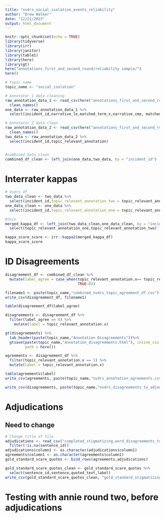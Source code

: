 ---
title: "nvdrs_social_isolation_events_reliability"
author: "Drew Walker"
date: "12/21/2023"
output: html_document
---

```{r setup, include=FALSE}
knitr::opts_chunk$set(echo = TRUE)
library(tidyverse)
library(irr)
library(janitor)
library(table1)
library(here)
library(gt)
here("annotations_first_and_second_round/reliability sample/")
here()
```


```{r read-and-clean-data}
# topic name 
topic_name <- "social_isolation"

# Annotator 1 data cleaning 
raw_annotation_data_1 <- read_csv(here("annotations_first_and_second_round/reliability sample/social_isolation_chronic_sampled_dw_completed_revised.csv")) %>% 
  clean_names()
one_data <- raw_annotation_data_1 %>% 
  select(incident_id,narrative_le,matched_term_x,narrative_cme, matched_term_y,topic_relevant_annotation)

# Annotator 2 data clean
raw_annotation_data_2 <- read_csv(here("annotations_first_and_second_round/reliability sample/social_isolation_chronic_sampled_sp annotated_01.17.24.csv")) %>% 
  clean_names()
two_data <- raw_annotation_data_2 %>% 
  select(incident_id,topic_relevant_annotation)


#combined_data_clean
combined_df_clean <- left_join(one_data,two_data, by = "incident_id")


```

# Interrater kappas 


```{r create-users-data-and-kappa}
# Users df
two_data_clean <- two_data %>% 
  select(incident_id,topic_relevant_annotation_two = topic_relevant_annotation)
one_data_clean <- one_data %>% 
  select(incident_id,topic_relevant_annotation_one = topic_relevant_annotation)

#Join
merged_kappa_df <- left_join(two_data_clean,one_data_clean, by = "incident_id") %>% 
  select(topic_relevant_annotation_one,topic_relevant_annotation_two)

kappa_scare_score <- irr::kappa2(merged_kappa_df)
kappa_scare_score

```

# ID Disagreements 

```{r disagreements}
disagreement_df <- combined_df_clean %>% 
  mutate(label_agree = case_when(topic_relevant_annotation.x== topic_relevant_annotation.y~1,
                                 TRUE~0))

filename1 <- paste(topic_name,"combined_nvdrs_topic_agreement_df.csv")
write_csv(disagreement_df, filename1)

table(disagreement_df$label_agree) 

disagreements <- disagreement_df %>% 
  filter(label_agree == 0) %>% 
    mutate(label = topic_relevant_annotation.x)

gt(disagreements) %>% 
  tab_header(paste(topic_name,"Annotation Disagreements"))%>% 
  gtsave(paste(topic_name,"annotation_disagreements.html"), inline_css = TRUE, 
         path = here())

agreements <- disagreement_df %>% 
  filter(topic_relevant_annotation.x == 1) %>% 
  mutate(label = topic_relevant_annotation.x)

table(agreements$label)
write_csv(agreements, paste(topic_name,"nvdrs_annotation_agreements.csv"))

write_csv(disagreements, paste(topic_name,"nvdrs_disagreements_to_adjudicate.csv"))


```

# Adjudications
## Need to change 
```{r adjudications}
# Change title of file 
adjudications <- read_csv("completed_stigmatizing_word_disagreements_to_adjudicate.csv") %>% 
  filter(!is.na(sentence_id)) 
adjudications$column1 <- as.character(adjudications$column1)
agreements$column1 <- as.character(agreements$column1)
gold_standard_scare_quotes <- bind_rows(agreements,adjudications)

gold_standard_scare_quotes_clean <- gold_standard_scare_quotes %>% 
  select(sentence_id,sentence,quoted_text,label)
write_csv(gold_standard_scare_quotes_clean, "gold_standard_stigmatizing_word_lexicon.csv")

```

# Testing with annie round two, before adjudications


